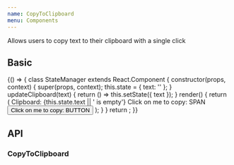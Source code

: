 ```yaml
---
name: CopyToClipboard
menu: Components
---
```



Allows users to copy text to their clipboard with a single click

## Basic

<Playground>
  {() => {
    class StateManager extends React.Component {
      constructor(props, context) {
        super(props, context);
        this.state = { text: '' };
      }
      updateClipboard(text) {
        return () => this.setState({ text });
      }
      render() {
        return (
          <SpacedGroup direction="vertical">
            <SpacedGroup center>
              <span>Clipboard: {this.state.text || ' is empty'}</span>
              <TextField stretch hintText="Paste in here to verify!" />
            </SpacedGroup>
            <Divider />
            <SpacedGroup>
              <CopyToClipboard
                text={'SPAN'}
                onCopy={this.updateClipboard('SPAN')}
              >
                <span>Click on me to copy: SPAN</span>
              </CopyToClipboard>
              <CopyToClipboard
                text={'BUTTON'}
                onCopy={this.updateClipboard('BUTTON')}
              >
                <Button>Click on me to copy: BUTTON</Button>
              </CopyToClipboard>
            </SpacedGroup>
          </SpacedGroup>
        );
      }
    }
    return <StateManager />;
  }}
</Playground>

## API

### CopyToClipboard

<PropsTable of={CopyToClipboard} />
